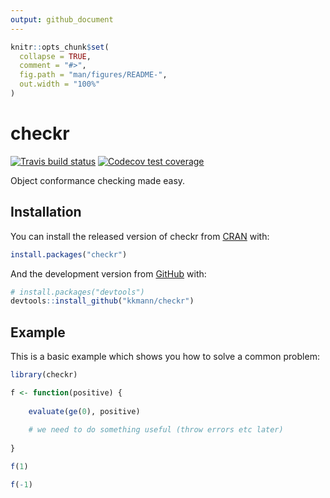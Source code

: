 ```yaml
---
output: github_document
---
```


<!-- README.md is generated from README.Rmd. Please edit that file -->

```r
knitr::opts_chunk$set(
  collapse = TRUE,
  comment = "#>",
  fig.path = "man/figures/README-",
  out.width = "100%"
)
```
# checkr

<!-- badges: start -->
[![Travis build status](https://travis-ci.org/kkmann/checkr.svg?branch=master)](https://travis-ci.org/kkmann/checkr)
[![Codecov test coverage](https://codecov.io/gh/kkmann/checkr/branch/master/graph/badge.svg)](https://codecov.io/gh/kkmann/checkr?branch=master)
<!-- badges: end -->

Object conformance checking made easy.

## Installation

You can install the released version of checkr from [CRAN](https://CRAN.R-project.org) with:

``` r
install.packages("checkr")
```

And the development version from [GitHub](https://github.com/) with:

``` r
# install.packages("devtools")
devtools::install_github("kkmann/checkr")
```
## Example

This is a basic example which shows you how to solve a common problem:

```r
library(checkr)

f <- function(positive) {
    
    evaluate(ge(0), positive)
    
    # we need to do something useful (throw errors etc later)
    
}

f(1)
```

```r
f(-1)
```
